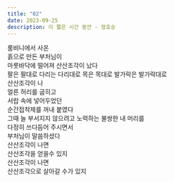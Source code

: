 ```yaml
---
title: "02"
date: 2023-09-25
description: 이 짧은 시간 동안 - 정호승
---
```


룸비니에서 사온 <br/>
흙으로 만든 부처님이 <br/>
마룻바닥에 떨어져 산산조각이 났다 <br/>
팔은 팔대로 다리는 다리대로
목은 목대로 발가락은 발가락대로<br/>
산산조각이 나 <br/>
얼른 허리를 굽히고 <br/>
서랍 속에 넣어두었던 <br/>
순간접착제를 꺼내 붙였다 <br/>
그때 늘 부서지지 않으려고 노력하는
불쌍한 내 머리를<br/>
다정히 쓰다듬어 주시면서<br/>
부처님이 말씀하셨다<br/>
산산조각이 나면<br/>
산산조각을 얻을수 있지<br/>
산산조각이 나면<br/>
산산조각으로 살아갈 수가 있지
